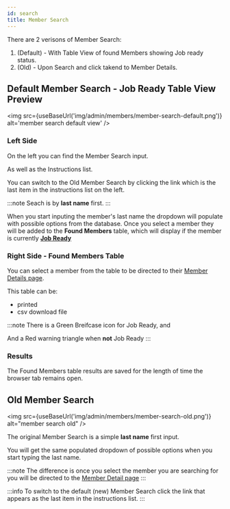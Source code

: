```yaml
---
id: search
title: Member Search
---
```


There are 2 verisons of Member Search:

1. (Default) - With Table View of found Members showing Job ready status.
2. (Old) - Upon Search and click takend to Member Details.

## Default Member Search - Job Ready Table View Preview

<img src={useBaseUrl('img/admin/members/member-search-default.png')} alt='member search default view' />

### Left Side

On the left you can find the Member Search input.

As well as the Instructions list.

You can switch to the Old Member Search by clicking the link which is the last item in the instructions list on the left.

:::note
Seach is by **last name** first.
:::

When you start inputing the member's last name the dropdown will populate with possible options from the database.
Once you select a member they will be added to the **Found Members** table, which will display if the member is currently **[Job Ready](../course/job-ready)**

### Right Side - Found Members Table

You can select a member from the table to be directed to their [Member Details page]('./details').

This table can be:
- printed
- csv download file

:::note
There is a <Highlight variant="success">Green</Highlight> Breifcase icon for Job Ready, and

And a <Highlight variant="danger">Red</Highlight> warning triangle when **not** Job Ready
:::

### Results

The Found Members table results are saved for the length of time the browser tab remains open.

## Old Member Search

<img src={useBaseUrl('img/admin/members/member-search-old.png')} alt="member search old" />

The original Member Search is a simple **last name** first input.

You will get the same populated dropdown of possible options when you start typing the last name.

:::note
The difference is once you select the member you are searching for you will be directed to the [Member Detail page](./details)
:::

:::info
To switch to the default (new) Member Search click the link that appears as the last item in the instructions list.
:::
